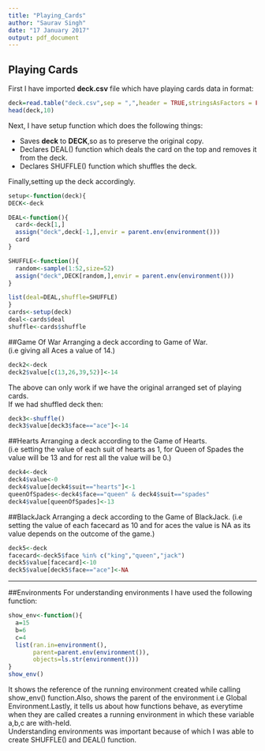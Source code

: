 ```yaml
---
title: "Playing_Cards"
author: "Saurav Singh"
date: "17 January 2017"
output: pdf_document
---
```


## Playing Cards
First I have imported **deck.csv** file which have playing cards data in format:

```R
deck=read.table("deck.csv",sep = ",",header = TRUE,stringsAsFactors = FALSE)
head(deck,10)
```

Next, I have setup function which does the following things:
 
 
* Saves **deck** to **DECK**,so as to preserve the original copy.
* Declares DEAL() function which deals the card on the top and removes it from the deck.
* Declares SHUFFLE() function which shuffles the deck.


Finally,setting up the deck accordingly.

```R
setup<-function(deck){
DECK<-deck

DEAL<-function(){
  card<-deck[1,]
  assign("deck",deck[-1,],envir = parent.env(environment()))
  card
}

SHUFFLE<-function(){
  random<-sample(1:52,size=52)
  assign("deck",DECK[random,],envir = parent.env(environment()))
}

list(deal=DEAL,shuffle=SHUFFLE)
}
cards<-setup(deck)
deal<-cards$deal
shuffle<-cards$shuffle
```

##Game Of War
Arranging a deck according to Game of War.  
(i.e giving all Aces a value of 14.)
```R
deck2<-deck
deck2$value[c(13,26,39,52)]<-14
```
The above can only work if we have the original arranged set of playing cards.  
If we had shuffled deck then:
```R
deck3<-shuffle()
deck3$value[deck3$face=="ace"]<-14
```

##Hearts
Arranging a deck according to the Game of Hearts.  
(i.e setting the value of each suit of hearts as 1, for Queen of Spades the value will be 13 and for rest all the value will be 0.)
```R
deck4<-deck
deck4$value<-0
deck4$value[deck4$suit=="hearts"]<-1
queenOfSpades<-deck4$face=="queen" & deck4$suit=="spades"
deck4$value[queenOfSpades]<-13
```
##BlackJack
Arranging a deck according to the Game of BlackJack.
(i.e setting the value of each facecard as 10 and for aces the value is NA as its value depends on the outcome of the game.)
```R
deck5<-deck
facecard<-deck5$face %in% c("king","queen","jack")
deck5$value[facecard]<-10
deck5$value[deck5$face=="ace"]<-NA
```

***

##Environments
For understanding environments I have used the following function:  
```R
show_env<-function(){
  a=15
  b=6
  c=4
  list(ran.in=environment(),
       parent=parent.env(environment()),
       objects=ls.str(environment()))
}
show_env()
```
It shows the reference of the running environment created while calling show_env() function.Also, shows the parent of the environment i.e Global Environment.Lastly, it tells us about how functions behave, as everytime when they are called creates a running environment in which these variable a,b,c are with-held.  
Understanding environments was important because of which I was able to create SHUFFLE() and DEAL() function.